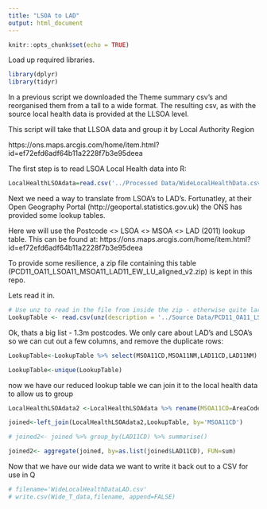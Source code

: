 ```yaml
---
title: "LSOA to LAD"
output: html_document
---
```


```r
knitr::opts_chunk$set(echo = TRUE)
```

Load up required libraries.
```r
library(dplyr)
library(tidyr)
```

In a previous script we downloaded the Theme summary csv's and reorganised them from a tall to a wide format. The resulting csv, as with the source local health data is provided at the LLSOA level.

This script will take that LLSOA data and group it by Local Authority Region

https://ons.maps.arcgis.com/home/item.html?id=ef72efd6adf64b11a2228f7b3e95deea


The first step is to read LSOA Local Health data into R:
```r
LocalHealthLSOAdata=read.csv('../Processed Data/WideLocalHealthData.csv', header=TRUE)
```

Next we need a way to translate from LSOA's to LAD's. Fortunatley, at their Open Geography Portal (http://geoportal.statistics.gov.uk) the ONS has provided some lookup tables.

Here we will use the Postcode <> LSOA <> MSOA <> LAD (2011) lookup table. This can be found at: https://ons.maps.arcgis.com/home/item.html?id=ef72efd6adf64b11a2228f7b3e95deea

To provide some resilience, a zip file containing this table (PCD11_OA11_LSOA11_MSOA11_LAD11_EW_LU_aligned_v2.zip) is kept in this repo.

Lets read it in.
```r
# Use unz to read in the file from inside the zip - otherwise quite large
LookupTable <- read.csv(unz(description = '../Source Data/PCD11_OA11_LSOA11_MSOA11_LAD11_EW_LU_aligned_v2.zip',filename="PCD11_OA11_LSOA11_MSOA11_LAD11_EW_LU_aligned_v2.csv"))

```

Ok, thats a big list - 1.3m postcodes. We only care about LAD's and LSOA's so we can cut out a few columns, and remove the duplicate rows:
```r
LookupTable<-LookupTable %>% select(MSOA11CD,MSOA11NM,LAD11CD,LAD11NM)

LookupTable<-unique(LookupTable)  
```

now we have our reduced lookup table we can join it to the local health data to allow us to group
```r
LocalHealthLSOAdata2 <-LocalHealthLSOAdata %>% rename(MSOA11CD=AreaCode)

joined<-left_join(LocalHealthLSOAdata2,LookupTable, by='MSOA11CD')
```

```r
# joined2<- joined %>% group_by(LAD11CD) %>% summarise()

joined2<- aggregate(joined, by=as.list(joined$LAD11CD), FUN=sum)

```


Now that we have our wide data we want to write it back out to a CSV for use in Q
```r
# filename='WideLocalHealthDataLAD.csv'
# write.csv(Wide_T_data,filename, append=FALSE)
```

